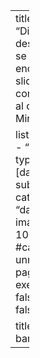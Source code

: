 ---
title: "Diapositivas"
description: |
  Acá se pueden encontrar las slides correspondientes al curso de Minería de Datos.
  
listing:
  contents:
    - "tics411.yml"
  type: grid
  fields: [date, title, subtitle, image, categories]
  sort: "date asc"
  image-height: 100%
  #categories: unnumbered
page-layout: full
execute: 
  freeze: false
  warning: false
  echo: false

title-block-banner: false
---